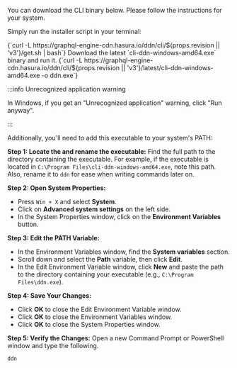 
You can download the CLI binary below. Please follow the instructions for your system.

<Tabs groupId="os-preference" className="api-tabs">

<TabItem value="macOS-or-linux" label="macOS and Linux">

Simply run the installer script in your terminal:

<CodeBlock language="bash">
{`curl -L https://graphql-engine-cdn.hasura.io/ddn/cli/${props.revision || 'v3'}/get.sh | bash`}
</CodeBlock>

</TabItem>

<TabItem value="windows" label="Windows">
Download the latest `cli-ddn-windows-amd64.exe` binary and run it.

<CodeBlock language="bash">
{`curl -L https://graphql-engine-cdn.hasura.io/ddn/cli/${props.revision || 'v3'}/latest/cli-ddn-windows-amd64.exe -o ddn.exe`}
</CodeBlock>

:::info Unrecognized application warning

In Windows, if you get an "Unrecognized application" warning, click "Run anyway".

:::

Additionally, you'll need to add this executable to your system's PATH:

**Step 1: Locate the and rename the executable:** Find the full path to the directory containing the executable. For
example, if the executable is located in `C:\Program Files\cli-ddn-windows-amd64.exe`, note this path. Also, rename it
to `ddn` for ease when writing commands later on.

**Step 2: Open System Properties:**

- Press `Win + X` and select **System**.
- Click on **Advanced system settings** on the left side.
- In the System Properties window, click on the **Environment Variables** button.

**Step 3: Edit the PATH Variable:**

- In the Environment Variables window, find the **System variables** section.
- Scroll down and select the **Path** variable, then click **Edit**.
- In the Edit Environment Variable window, click **New** and paste the path to the directory containing your executable
  (e.g., `C:\Program Files\ddn.exe`).

**Step 4: Save Your Changes:**

- Click **OK** to close the Edit Environment Variable window.
- Click **OK** to close the Environment Variables window.
- Click **OK** to close the System Properties window.

**Step 5: Verify the Changes:** Open a new Command Prompt or PowerShell window and type the following.

```bash title="From any directory, run:"
ddn
```

</TabItem>
</Tabs>
